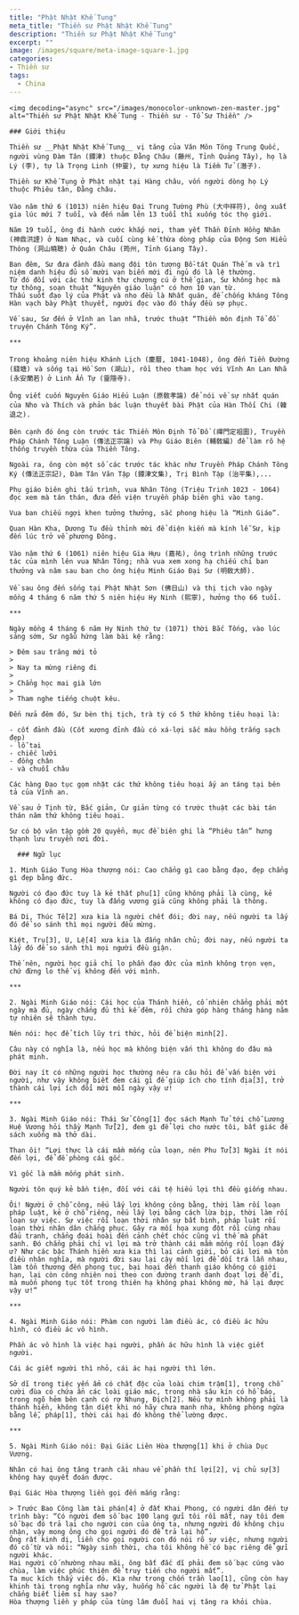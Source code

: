 ```yaml
---
title: "Phật Nhật Khế Tung"
meta_title: "Thiền sư Phật Nhật Khế Tung"
description: "Thiền sư Phật Nhật Khế Tung"
excerpt: ""
image: /images/square/meta-image-square-1.jpg
categories:
- Thiền sư
tags:
  - China
---
```


<div className="grid xl:grid-cols-8 lg:grid-cols-8 md:grid-cols-2 sm:grid-cols-2 xs:grid-cols-1 gap-8 bg-body dark:bg-darkmode-body">

  <div className="lg:col-span-3 md:col-span-1">

    <img decoding="async" src="/images/monocolor-unknown-zen-master.jpg" alt="Thiền sư Phật Nhật Khế Tung - Thiền sư - Tổ Sư Thiền" />

    ### Giới thiệu

    Thiền sư __Phật Nhật Khế Tung__ vị tăng của Vân Môn Tông Trung Quốc, người vùng Đàm Tân (鐔津) thuộc Đằng Châu (藤州, Tỉnh Quảng Tây), họ là Lý (李), tự là Trọng Linh (仲靈), tự xưng hiệu là Tiềm Tử (潛子).

    Thiền sư Khế Tụng ở Phật nhật tại Hàng châu, vốn người dòng họ Lý thuộc Phiêu tân, Ðằng châu.

    Vào năm thứ 6 (1013) niên hiệu Đại Trung Tường Phù (大中祥符), ông xuất gia lúc mới 7 tuổi, và đến năm lên 13 tuổi thì xuống tóc thọ giới.

    Năm 19 tuổi, ông đi hành cước khắp nơi, tham yết Thần Đỉnh Hồng Nhân (神鼎洪諲) ở Nam Nhạc, và cuối cùng kế thừa dòng pháp của Động Sơn Hiểu Thông (洞山曉聰) ở Quân Châu (筠州, Tỉnh Giang Tây).

    Ban đêm, Sư đưa đảnh đầu mang đội tôn tượng Bồ-tát Quán Thế m và trì niệm danh hiệu đủ số mười vạn biến mới đi ngủ đó là lệ thường.
    Từ đó đối với các thứ kinh thư chương cú ở thế gian, Sư không học mà tự thông, soạn thuật “Nguyên giáo luận" có hơn 10 vạn từ.
    Thấu suốt đạo lý của Phật và nho đều là Nhất quán, để chống kháng Tông Hàn vạch bày Phật thuyết, người đọc vào đó thảy đều sợ phục.

    Về sau, Sư đến ở Vĩnh an lan nhã, trước thuật “Thiền môn định Tổ đồ truyện Chánh Tông Ký”.

    ***

    Trong khoảng niên hiệu Khánh Lịch (慶曆, 1041-1048), ông đến Tiền Đường (錢塘) và sống tại Hồ Sơn (湖山), rồi theo tham học với Vĩnh An Lan Nhã (永安蘭若) ở Linh Ẩn Tự (靈隱寺).

    Ông viết cuốn Nguyên Giáo Hiếu Luận (原敎孝論) để nói về sự nhất quán của Nho và Thích và phản bác luận thuyết bài Phật của Hàn Thối Chi (韓退之).

    Bên cạnh đó ông còn trước tác Thiền Môn Định Tổ Đồ (禪門定祖圖), Truyền Pháp Chánh Tông Luận (傳法正宗論) và Phụ Giáo Biên (輔敎編) để làm rõ hệ thống truyền thừa của Thiền Tông.

    Ngoài ra, ông còn một số các trước tác khác như Truyền Pháp Chánh Tông Ký (傳法正宗記), Đàm Tân Văn Tập (鐔津文集), Trị Bình Tập (治平集),...

    Phụ giáo biên ghi tấu trình, vua Nhân Tông (Triệu Trinh 1023 - 1064) đọc xem mà tán thán, đưa đến viện truyền pháp biên ghi vào tạng.

    Vua ban chiếu ngợi khen tưởng thưởng, sắc phong hiệu là “Minh Giáo”.

    Quan Hàn Kha, Dương Tu đều thỉnh mời để diện kiến mà kính lễ Sư, kịp đến lúc trở về phương Ðông.

    Vào năm thứ 6 (1061) niên hiệu Gia Hựu (嘉祐), ông trình những trước tác của mình lên vua Nhân Tông; nhà vua xem xong hạ chiếu chỉ ban thưởng và năm sau ban cho ông hiệu Minh Giáo Đại Sư (明敎大師).

    Về sau ông đến sống tại Phật Nhật Sơn (佛日山) và thị tịch vào ngày mồng 4 tháng 6 năm thứ 5 niên hiệu Hy Ninh (熙寧), hưởng thọ 66 tuổi.

    ***

    Ngày mồng 4 tháng 6 năm Hy Ninh thứ tư (1071) thời Bắc Tống, vào lúc sáng sớm, Sư ngẫu hứng làm bài kệ rằng:

    > Ðêm sau trăng mới tỏ
    >
    > Nay ta mừng riêng đi
    >
    > Chẳng học mai già lớn
    >
    > Tham nghe tiếng chuột kêu.

    Ðến nửa đêm đó, Sư bèn thị tịch, trà tỳ có 5 thứ không tiêu hoại là:

    - cốt đảnh đầu (Cốt xương đỉnh đầu có xá-lợi sắc màu hồng trắng sạch đẹp)
    - lỗ tai
    - chiếc lưỡi
    - đồng chân
    - và chuỗi châu

    Các hàng Ðạo tục gọm nhặt các thứ không tiêu hoại ấy an táng tại bên tả của Vĩnh an.

    Về sau ở Tịnh từ, Bắc giản, Cư giản từng có trước thuật các bài tán thán năm thứ không tiêu hoại.

    Sư có bộ văn tập gồm 20 quyển, mục đề biên ghi là “Phiêu tân” hưng thạnh lưu truyền nơi đời.

  </div>

  <div className="lg:col-span-5 md:col-span-1">

      ### Ngữ lục

    1. Minh Giáo Tung Hòa thượng nói: Cao chẳng gì cao bằng đạo, đẹp chẳng gì đẹp bằng đức.

    Người có đạo đức tuy là kẻ thất phu[1] cũng không phải là cùng, kẻ không có đạo đức, tuy là đấng vương giả cũng không phải là thông.

    Bá Di, Thúc Tề[2] xưa kia là người chết đói; đời nay, nếu người ta lấy đó để so sánh thì mọi người đều mừng.

    Kiệt, Trụ[3], U, Lệ[4] xưa kia là đấng nhân chủ; đời nay, nếu người ta lấy đó để so sánh thì mọi người đều giận.

    Thế nên, người học giả chỉ lo phần đạo đức của mình không trọn vẹn, chứ đừng lo thế vị không đến với mình.

    ***

    2. Ngài Minh Giáo nói: Cái học của Thánh hiền, cố nhiên chẳng phải một ngày mà đủ, ngày chẳng đủ thì kế đêm, rồi chứa góp hàng tháng hàng năm tự nhiên sẽ thành tựu.

    Nên nói: học để tích lũy tri thức, hỏi để biện minh[2].

    Câu này có nghĩa là, nếu học mà không biện vấn thì không do đâu mà phát minh.

    Ðời nay ít có những người học thường nêu ra câu hỏi để vấn biện với người, như vậy không biết đem cái gì để giúp ích cho tính địa[3], trở thành cái lợi ích đổi mới mỗi ngày vậy ư!

    ***

    3. Ngài Minh Giáo nói: Thái Sử Công[1] đọc sách Mạnh Tử tới chỗ Lương Huệ Vương hỏi thầy Mạnh Tử[2], đem gì để lợi cho nước tôi, bất giác để sách xuống mà thở dài.

    Than ôi! “Lợi thực là cái mầm mống của loạn, nên Phu Tử[3] Ngài ít nói đến lợi, để đề phòng cái gốc.

    Vì gốc là mầm mống phát sinh.

    Người tôn quý kẻ bần tiện, đối với cái tệ hiếu lợi thì đều giống nhau.

    Ôi! Người ở chỗ công, nếu lấy lợi không công bằng, thời làm rối loạn pháp luật, kẻ ở chỗ riêng, nếu lấy lợi bằng cách lừa bịp, thời làm rối loạn sự việc. Sự việc rối loạn thời nhân sự bất bình, pháp luật rối loạn thời nhân dân chẳng phục. Gây ra mối họa xung đột rồi cùng nhau đấu tranh, chẳng đoái hoài đến cảnh chết chóc cũng vì thế mà phát sanh. Ðó chẳng phải chỉ vì lợi mà trở thành cái mầm mống rối loạn đấy ư? Như các bậc Thánh hiền xưa kia thì lại cảnh giới, bỏ cái lợi mà tôn điều nhân nghĩa, mà người đời sau lại cậy mối lợi để dối trá lẫn nhau, làm tổn thương đến phong tục, bại hoại đến thanh giáo không có giới hạn, lại còn công nhiên noi theo con đường tranh danh đoạt lợi để đi, mà muốn phong tục tốt trong thiên hạ không phai không mờ, há lại được vậy ư!”

    ***

    4. Ngài Minh Giáo nói: Phàm con người làm điều ác, có điều ác hữu hình, có điều ác vô hình.

    Phần ác vô hình là việc hại người, phần ác hữu hình là việc giết người.

    Cái ác giết người thì nhỏ, cái ác hại người thì lớn.

    Sở dĩ trong tiệc yến ẩm có chất độc của loài chim trậm[1], trong chỗ cười đùa có chứa ẩn các loài giáo mác, trong nhà sâu kín có hổ báo, trong ngõ hẻm bên cạnh có rợ Nhung, Ðịch[2]. Nếu tự mình không phải là thánh hiền, không tận diệt khi nó hãy chưa manh nha, không phòng ngừa bằng lễ, pháp[1], thời cái hại đó không thể lường được.

    ***

    5. Ngài Minh Giáo nói: Ðại Giác Liên Hòa thượng[1] khi ở chùa Dục Vương.

    Nhân có hai ông tăng tranh cãi nhau về phần thí lợi[2], vị chủ sự[3] không hay quyết đoán được.

    Ðại Giác Hòa thượng liền gọi đến mắng rằng:

    > Trước Bao Công làm tài phán[4] ở đất Khai Phong, có người dân đến tự trình bày: “Có người đem số bạc 100 lạng gửi tôi rồi mất, nay tôi đem số bạc đó trả lại cho người con của ông ta, nhưng người đó không chịu nhận, vậy mong ông cho gọi người đó để trả lại hộ”.
    Ông rất kinh dị, liền cho gọi người con đó nói rõ sự việc, nhưng người đó cố từ và nói: “Ngày sinh thời, cha tôi không hề có bạc riêng để gửi người khác.
    Hai người cố nhường nhau mãi, ông bất đắc dĩ phải đem số bạc cúng vào chùa, làm việc phúc thiện để truy tiến cho người mất”.
    Ta mục kích thấy việc đó. Kìa như trong chốn trần lao[1], cũng còn hay khinh tài trọng nghĩa như vậy, huống hồ các người là đệ tử Phật lại chẳng biết liêm sỉ hay sao?
    Hòa thượng liền y pháp của tùng lâm đuổi hai vị tăng ra khỏi chùa.

  </div>

</div>
